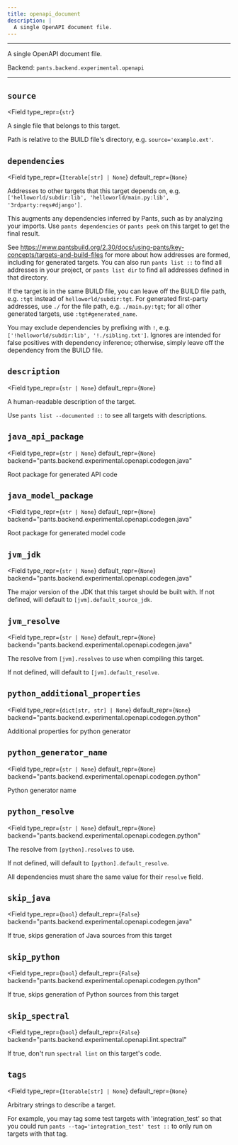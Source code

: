 ```yaml
---
title: openapi_document
description: |
  A single OpenAPI document file.
---
```



---

A single OpenAPI document file.

Backend: <span className="color--primary">`pants.backend.experimental.openapi`</span>

---

<span className={styles.options}>

## `source`

<Field
    type_repr={`str`}
>

A single file that belongs to this target.

Path is relative to the BUILD file&#x27;s directory, e.g. `source='example.ext'`.

</Field>

## `dependencies`

<Field
    type_repr={`Iterable[str] | None`}
    default_repr={`None`}
>

Addresses to other targets that this target depends on, e.g. `['helloworld/subdir:lib', 'helloworld/main.py:lib', '3rdparty:reqs#django']`.

This augments any dependencies inferred by Pants, such as by analyzing your imports. Use `pants dependencies` or `pants peek` on this target to get the final result.

See https://www.pantsbuild.org/2.30/docs/using-pants/key-concepts/targets-and-build-files for more about how addresses are formed, including for generated targets. You can also run `pants list ::` to find all addresses in your project, or `pants list dir` to find all addresses defined in that directory.

If the target is in the same BUILD file, you can leave off the BUILD file path, e.g. `:tgt` instead of `helloworld/subdir:tgt`. For generated first-party addresses, use `./` for the file path, e.g. `./main.py:tgt`; for all other generated targets, use `:tgt#generated_name`.

You may exclude dependencies by prefixing with `!`, e.g. `['!helloworld/subdir:lib', '!./sibling.txt']`. Ignores are intended for false positives with dependency inference; otherwise, simply leave off the dependency from the BUILD file.

</Field>

## `description`

<Field
    type_repr={`str | None`}
    default_repr={`None`}
>

A human-readable description of the target.

Use `pants list --documented ::` to see all targets with descriptions.

</Field>

## `java_api_package`

<Field
    type_repr={`str | None`}
    default_repr={`None`}
    backend="pants.backend.experimental.openapi.codegen.java"
>

Root package for generated API code

</Field>

## `java_model_package`

<Field
    type_repr={`str | None`}
    default_repr={`None`}
    backend="pants.backend.experimental.openapi.codegen.java"
>

Root package for generated model code

</Field>

## `jvm_jdk`

<Field
    type_repr={`str | None`}
    default_repr={`None`}
    backend="pants.backend.experimental.openapi.codegen.java"
>

The major version of the JDK that this target should be built with. If not defined, will default to `[jvm].default_source_jdk`.

</Field>

## `jvm_resolve`

<Field
    type_repr={`str | None`}
    default_repr={`None`}
    backend="pants.backend.experimental.openapi.codegen.java"
>

The resolve from `[jvm].resolves` to use when compiling this target.

If not defined, will default to `[jvm].default_resolve`.

</Field>

## `python_additional_properties`

<Field
    type_repr={`dict[str, str] | None`}
    default_repr={`None`}
    backend="pants.backend.experimental.openapi.codegen.python"
>

Additional properties for python generator

</Field>

## `python_generator_name`

<Field
    type_repr={`str | None`}
    default_repr={`None`}
    backend="pants.backend.experimental.openapi.codegen.python"
>

Python generator name

</Field>

## `python_resolve`

<Field
    type_repr={`str | None`}
    default_repr={`None`}
    backend="pants.backend.experimental.openapi.codegen.python"
>

The resolve from `[python].resolves` to use.

If not defined, will default to `[python].default_resolve`.

All dependencies must share the same value for their `resolve` field.

</Field>

## `skip_java`

<Field
    type_repr={`bool`}
    default_repr={`False`}
    backend="pants.backend.experimental.openapi.codegen.java"
>

If true, skips generation of Java sources from this target

</Field>

## `skip_python`

<Field
    type_repr={`bool`}
    default_repr={`False`}
    backend="pants.backend.experimental.openapi.codegen.python"
>

If true, skips generation of Python sources from this target

</Field>

## `skip_spectral`

<Field
    type_repr={`bool`}
    default_repr={`False`}
    backend="pants.backend.experimental.openapi.lint.spectral"
>

If true, don&#x27;t run `spectral lint` on this target&#x27;s code.

</Field>

## `tags`

<Field
    type_repr={`Iterable[str] | None`}
    default_repr={`None`}
>

Arbitrary strings to describe a target.

For example, you may tag some test targets with &#x27;integration_test&#x27; so that you could run `pants --tag='integration_test' test ::` to only run on targets with that tag.

</Field>

</span>
